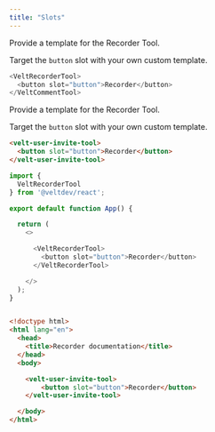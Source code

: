 ```yaml
---
title: "Slots"
---
```


<Tabs>
<Tab title="React / Next.js">


<Steps titleSize="h2">

<Step stepNumber="1" title="Replace the Recorder Tool">
Provide a template for the Recorder Tool.

Target the `button` slot with your own custom template.

```js
<VeltRecorderTool>
  <button slot="button">Recorder</button>
</VeltCommentTool>
```
</Step>


</Steps>




</Tab>


<Tab title="HTML">

<Steps titleSize="h2">

<Step stepNumber="1" title="Replace the Recorder Tool">
Provide a template for the Recorder Tool.

Target the `button` slot with your own custom template.

```html
<velt-user-invite-tool>
  <button slot="button">Recorder</button>
</velt-user-invite-tool>
```

</Step>



</Steps>




</Tab>
</Tabs>

<RequestExample>

```js React / Next.js
import {
  VeltRecorderTool
} from '@veltdev/react';

export default function App() {

  return (
    <>

      <VeltRecorderTool>
        <button slot="button">Recorder</button>
      </VeltRecorderTool>

    </>
  );
}
```

```html HTML

<!doctype html>
<html lang="en">
  <head>
    <title>Recorder documentation</title>
  </head>
  <body>

    <velt-user-invite-tool>
        <button slot="button">Recorder</button>
    </velt-user-invite-tool>

  </body>
</html>
```

</RequestExample>
